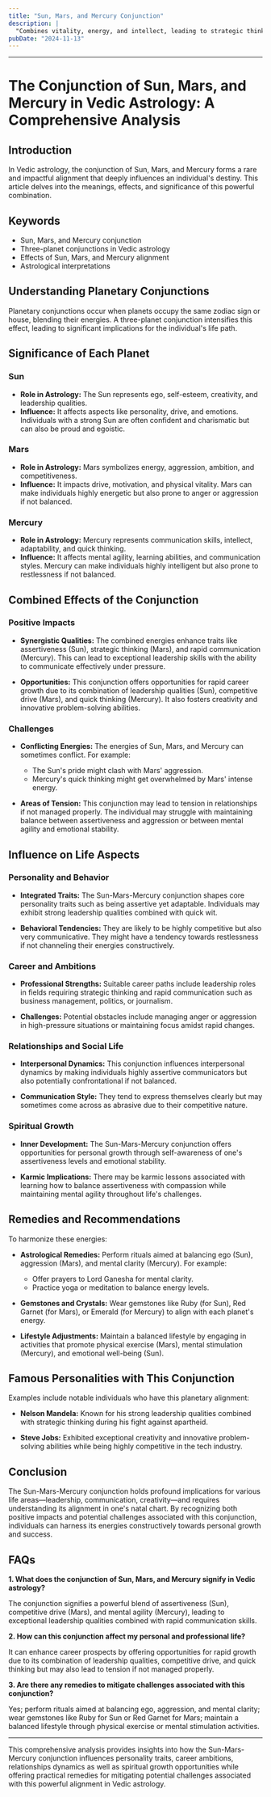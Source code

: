 ```yaml
---
title: "Sun, Mars, and Mercury Conjunction"
description: |
  "Combines vitality, energy, and intellect, leading to strategic thinking"
pubDate: "2024-11-13"
---
```


---

# The Conjunction of Sun, Mars, and Mercury in Vedic Astrology: A Comprehensive Analysis

## Introduction

In Vedic astrology, the conjunction of Sun, Mars, and Mercury forms a rare and impactful alignment that deeply influences an individual's destiny. This article delves into the meanings, effects, and significance of this powerful combination.

## Keywords

- Sun, Mars, and Mercury conjunction
- Three-planet conjunctions in Vedic astrology
- Effects of Sun, Mars, and Mercury alignment
- Astrological interpretations

## Understanding Planetary Conjunctions

Planetary conjunctions occur when planets occupy the same zodiac sign or house, blending their energies. A three-planet conjunction intensifies this effect, leading to significant implications for the individual's life path.

## Significance of Each Planet

### Sun

- **Role in Astrology:** The Sun represents ego, self-esteem, creativity, and leadership qualities.
- **Influence:** It affects aspects like personality, drive, and emotions. Individuals with a strong Sun are often confident and charismatic but can also be proud and egoistic.

### Mars

- **Role in Astrology:** Mars symbolizes energy, aggression, ambition, and competitiveness.
- **Influence:** It impacts drive, motivation, and physical vitality. Mars can make individuals highly energetic but also prone to anger or aggression if not balanced.

### Mercury

- **Role in Astrology:** Mercury represents communication skills, intellect, adaptability, and quick thinking.
- **Influence:** It affects mental agility, learning abilities, and communication styles. Mercury can make individuals highly intelligent but also prone to restlessness if not balanced.

## Combined Effects of the Conjunction

### Positive Impacts

- **Synergistic Qualities:** The combined energies enhance traits like assertiveness (Sun), strategic thinking (Mars), and rapid communication (Mercury). This can lead to exceptional leadership skills with the ability to communicate effectively under pressure.
  
- **Opportunities:** This conjunction offers opportunities for rapid career growth due to its combination of leadership qualities (Sun), competitive drive (Mars), and quick thinking (Mercury). It also fosters creativity and innovative problem-solving abilities.

### Challenges

- **Conflicting Energies:** The energies of Sun, Mars, and Mercury can sometimes conflict. For example:
  - The Sun's pride might clash with Mars' aggression.
  - Mercury's quick thinking might get overwhelmed by Mars' intense energy.
  
- **Areas of Tension:** This conjunction may lead to tension in relationships if not managed properly. The individual may struggle with maintaining balance between assertiveness and aggression or between mental agility and emotional stability.

## Influence on Life Aspects

### Personality and Behavior

- **Integrated Traits:** The Sun-Mars-Mercury conjunction shapes core personality traits such as being assertive yet adaptable. Individuals may exhibit strong leadership qualities combined with quick wit.
  
- **Behavioral Tendencies:** They are likely to be highly competitive but also very communicative. They might have a tendency towards restlessness if not channeling their energies constructively.

### Career and Ambitions

- **Professional Strengths:** Suitable career paths include leadership roles in fields requiring strategic thinking and rapid communication such as business management, politics, or journalism.
  
- **Challenges:** Potential obstacles include managing anger or aggression in high-pressure situations or maintaining focus amidst rapid changes.

### Relationships and Social Life

- **Interpersonal Dynamics:** This conjunction influences interpersonal dynamics by making individuals highly assertive communicators but also potentially confrontational if not balanced.
  
- **Communication Style:** They tend to express themselves clearly but may sometimes come across as abrasive due to their competitive nature.

### Spiritual Growth

- **Inner Development:** The Sun-Mars-Mercury conjunction offers opportunities for personal growth through self-awareness of one's assertiveness levels and emotional stability.
  
- **Karmic Implications:** There may be karmic lessons associated with learning how to balance assertiveness with compassion while maintaining mental agility throughout life's challenges.

## Remedies and Recommendations

To harmonize these energies:

- **Astrological Remedies:** Perform rituals aimed at balancing ego (Sun), aggression (Mars), and mental clarity (Mercury). For example:
  - Offer prayers to Lord Ganesha for mental clarity.
  - Practice yoga or meditation to balance energy levels.
  
- **Gemstones and Crystals:** Wear gemstones like Ruby (for Sun), Red Garnet (for Mars), or Emerald (for Mercury) to align with each planet's energy.
  
- **Lifestyle Adjustments:** Maintain a balanced lifestyle by engaging in activities that promote physical exercise (Mars), mental stimulation (Mercury), and emotional well-being (Sun).

## Famous Personalities with This Conjunction

Examples include notable individuals who have this planetary alignment:

- **Nelson Mandela:** Known for his strong leadership qualities combined with strategic thinking during his fight against apartheid.
  
- **Steve Jobs:** Exhibited exceptional creativity and innovative problem-solving abilities while being highly competitive in the tech industry.

## Conclusion

The Sun-Mars-Mercury conjunction holds profound implications for various life areas—leadership, communication, creativity—and requires understanding its alignment in one's natal chart. By recognizing both positive impacts and potential challenges associated with this conjunction, individuals can harness its energies constructively towards personal growth and success.

## FAQs

**1. What does the conjunction of Sun, Mars, and Mercury signify in Vedic astrology?**

The conjunction signifies a powerful blend of assertiveness (Sun), competitive drive (Mars), and mental agility (Mercury), leading to exceptional leadership qualities combined with rapid communication skills.

**2. How can this conjunction affect my personal and professional life?**

It can enhance career prospects by offering opportunities for rapid growth due to its combination of leadership qualities, competitive drive, and quick thinking but may also lead to tension if not managed properly.

**3. Are there any remedies to mitigate challenges associated with this conjunction?**

Yes; perform rituals aimed at balancing ego, aggression, and mental clarity; wear gemstones like Ruby for Sun or Red Garnet for Mars; maintain a balanced lifestyle through physical exercise or mental stimulation activities.

---

This comprehensive analysis provides insights into how the Sun-Mars-Mercury conjunction influences personality traits, career ambitions, relationships dynamics as well as spiritual growth opportunities while offering practical remedies for mitigating potential challenges associated with this powerful alignment in Vedic astrology.